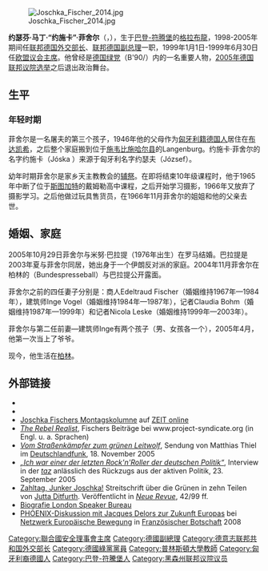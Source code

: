 [[File:Joschka_Fischer_2014.jpg|thumb]]

'''约瑟芬·马丁·“约施卡”·菲舍尔'''（{{lang-de|'''Joseph Martin "Joschka" Fischer'''}}，{{bd|1948年|4月12日|catIdx=F}}），生于[[巴登-符腾堡|巴登-符腾堡]]的[[格拉布龍|格拉布龍]]，1998-2005年期间任[[联邦德国外交部长|联邦德国外交部长]]、[[联邦德国副总理|联邦德国副总理]]一职，1999年1月1日-1999年6月30日任[[歐洲聯盟理事會主席國|欧盟议会主席]]。他曾经是[[德国绿党|德国绿党]]（B'90/{{lang|de|Grüne}}）内的一名重要人物，[[2005年德国联邦议院选举|2005年德国联邦议院选举]]之后退出政治舞台。

==生平==
===年轻时期===
菲舍尔是一名屠夫的第三个孩子，1946年他的父母作为[[匈牙利籍德国人|匈牙利籍德国人]]居住在[[布达凯希|布达凯希]]，之后整个家庭搬到位于[[施韦比施哈尔县|施韦比施哈尔县]]的Langenburg。约施卡·菲舍尔的名字约施卡（Jóska ）来源于匈牙利名字约瑟夫（József）。

幼年时期菲舍尔是家乡天主教教会的[[辅祭|辅祭]]。在即将结束10年级课程时，他于1965年中断了位于[[斯图加特|斯图加特]]的戴姆勒高中课程，之后开始学习摄影，1966年又放弃了摄影学习。之后他做过玩具售货员，在1966年11月菲舍尔的姐姐和他的父亲去世。

==婚姻、家庭==
2005年10月29日菲舍尔与米努·巴拉提（1976年出生）在罗马结婚。巴拉提是2003年夏与菲舍尔同居，她出身于一个伊朗反对派的家庭。2004年11月菲舍尔在柏林的（Bundespresseball）与巴拉提公开露面。

菲舍尔之前的四任妻子分别是：商人Edeltraud Fischer（婚姻维持1967年—1984年），建筑师Inge Vogel（婚姻维持1984年—1987年），记者Claudia Bohm（婚姻维持1987年—1999年）和记者Nicola Leske（婚姻维持1999年—2003年）。

菲舍尔与第二任前妻—建筑师Inge有两个孩子（男、女孩各一个），2005年4月，他第一次当上了爷爷。

现今，他生活在[[柏林|柏林]]。

== 外部链接 ==

{{Commons|Joschka Fischer}}
{{Wikinews|Kategorie:Joschka Fischer|Joschka Fischer}}
{{Wikiquote|Joschka Fischer}}
* {{DNB-Portal|118821660}}
* {{imdb name|id=0278996|name=约瑟夫·菲舍尔}}
* [https://web.archive.org/web/20081020191551/http://www.zeit.de/deutschland/joschka-fischer Joschka Fischers Montagskolumne] auf [[Die_Zeit|ZEIT online]]
* [http://www.project-syndicate.org/series/38/description ''The Rebel Realist''], Fischers Beiträge bei www.project-syndicate.org (in Engl. u. a. Sprachen)
* [http://www.dradio.de/dlf/sendungen/hintergrundpolitik/441598/ ''Vom Straßenkämpfer zum grünen Leitwolf''], Sendung von Matthias Thiel im [[Deutschlandfunk|Deutschlandfunk]], 18. November 2005
* [http://www.taz.de/pt/2005/09/23/a0142.nf/text ''„Ich war einer der letzten Rock'n'Roller der deutschen Politik“''], Interview in der ''[[die_Tageszeitung|taz]]'' anlässlich des Rückzugs aus der aktiven Politik, 23. September 2005
* [https://web.archive.org/web/20050515023957/http://www.gfid.de/gruene.pdf Zahltag, Junker Joschka!] Streitschrift über die Grünen in zehn Teilen von [[Jutta_Ditfurth|Jutta Ditfurth]]. Veröffentlicht in ''[[Neue_Revue|Neue Revue]]'', 42/99 ff.
* [http://www.londonspeakerbureau.de/politik_wirtschaft.html?&no_cache=1&tx_t3xafewlsbgermany_pi1%5BshowUid%5D=32 Biografie London Speaker Bureau]
* [https://web.archive.org/web/20081211184647/http://bibliothek.phoenix.de/videobeitrag,210.html PHOENIX-Diskussion mit Jacques Delors zur Zukunft Europas] bei [[Netzwerk_Europäische_Bewegung|Netzwerk Europäische Bewegung]] in [[Französische_Botschaft|Französischer Botschaft]] 2008


{{start box}}
{{s-before|[[克勞斯·金克爾|克勞斯·金克爾]]}}
{{s-title|[[联邦德国外交部长|联邦德国外交部长]]}}
{{s-after|[[施泰因迈尔|施泰因迈尔]]}}
{{end box}}
{{start box}}
{{s-before|[[克勞斯·金克爾|克勞斯·金克爾]]}}
{{s-title|[[联邦德国副总理|联邦德国副总理]]}}
{{s-after|[[弗朗茨·明特费林|弗朗茨·明特费林]]}}
{{end box}}

{{德意志联邦共和国外交部长}}
{{Authority control}}
{{DEFAULTSORT:Fischer, Joschka}}
[[Category:聯合國安全理事會主席|Category:聯合國安全理事會主席]]
[[Category:德國副總理|Category:德國副總理]]
[[Category:德意志联邦共和国外交部长|Category:德意志联邦共和国外交部长]]
[[Category:德國綠黨黨員|Category:德國綠黨黨員]]
[[Category:普林斯頓大學教師|Category:普林斯頓大學教師]]
[[Category:匈牙利裔德國人|Category:匈牙利裔德國人]]
[[Category:巴登-符騰堡人|Category:巴登-符騰堡人]]
[[Category:黑森州联邦议院议员|Category:黑森州联邦议院议员]]